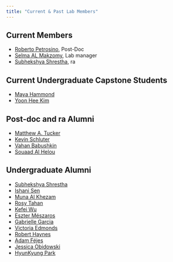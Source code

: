 ```yaml
---
title: "Current & Past Lab Members"
---
```


## Current Members

* [Roberto Petrosino](https://robpetrosino.github.io), Post-Doc
* [Selma AL Makzomy](https://www.linkedin.com/in/selma-al-makzomy/), Lab manager
* [Subhekshya Shrestha](https://www.linkedin.com/in/subhekshya/), [ra]{.sc}

## Current Undergraduate Capstone Students

* [Maya Hammond](https://www.linkedin.com/in/maya-hammond-24205317a/)
* [Yoon Hee Kim](https://www.linkedin.com/in/yoon-hee-kim-89682a172/)

## Post-doc and [ra]{.sc} Alumni

* [Matthew A. Tucker](https://www.linkedin.com/in/matucker1/)
* [Kevin Schluter](https://www.linkedin.com/in/kevin-schluter-3b122a43/)
* [Vahan Babushkin](http://vaanbabushkin.narod.ru)
* [Souaad Al Helou](https://www.linkedin.com/in/suaad-al-helou-61460999/)

## Undergraduate Alumni

* [Subhekshya Shrestha](https://www.linkedin.com/in/subhekshya/)
* [Ishani Sen](https://www.linkedin.com/in/ishanisen/)
* [Muna Al Khezam](https://www.linkedin.com/in/muna-al-khezam/)
* [Rosy Tahan](https://www.linkedin.com/in/rosytahan/)
* [Kefei Wu](https://www.linkedin.com/in/fisherwu/)
* [Eszter Mészaros](https://www.linkedin.com/in/eszter-mészáros-aa2051b3/)
* [Gabrielle Garcia](https://www.linkedin.com/in/gabrielletdgarcia/)
* [Victoria Edmonds](https://npino.com/npi/1235705344-victoria-susan-edmonds/)
* [Robert Haynes](https://www.linkedin.com/in/robert-haynes-07671910a/)
* [Adam Féjes](https://www.linkedin.com/in/adam-fejes-31889084/)
* [Jessica Obidowski](https://portfolium.com/JessicaObidowski)
* [HyunKyung Park](https://www.linkedin.com/in/hyun-kyung-park-0729/)
